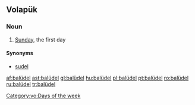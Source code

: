 ==Volapük==

===Noun===
{{head|vo|noun}}

# {{label|vo|archaic}} [[Sunday]], the first day

====Synonyms====
* [[sudel]]

[[Category:vo:Days of the week]]

[[af:balüdel]]
[[ast:balüdel]]
[[gl:balüdel]]
[[hu:balüdel]]
[[pl:balüdel]]
[[pt:balüdel]]
[[ro:balüdel]]
[[ru:balüdel]]
[[tr:balüdel]]